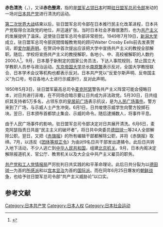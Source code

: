 {{Multiple issues|
{{Expand language|1=ja|time=2021-07-08T15:38:32+00:00}}
{{Refimprove|time=2021-07-08T15:38:32+00:00}}
}}
'''赤色清洗'''（{{lang-en|Red Purge}}，{{lang-ja|レッドパージ}}），又译'''赤色整肃'''，指的是[[同盟国军事占领日本|盟军占领日本]]时期[[驻日盟军总司令部|驻日盟军总司令部]]发动的一场对[[日本共产党|日本共产党]]进行清洗的运动。

[[第二次世界大战|第二次世界大战]]结束以后，驻日盟军总司令部在日本推行民主化改革进程，日本共产党取得合法政党的地位，并迅速扩张。当时日本社会矛盾很激烈，也为[[共产主义|共产主义]]的发展提供了温床。这使驻日盟军总司令部非常担忧。1949年7月19日，[[新潟大学|新潟大学]]成立，驻日盟军总司令部民間情報教育局的顾问Walter Crosby Eells前去发表贺词，即[[爱尔斯声明|爱尔斯声明]]。在贺词中首次提出应该把大学中宣扬共产主义的教授全部解职。随后，学校将宣扬共产主义的教授解职，各地小、中、高校被解职的人数约2000人<ref>{{cite journal |author1=ハンス・マーティン・クレーマ(KRÄMER Hans Martin) |title=だれが「逆コース」をもたらしたのか―占領期の高等教育機関におけるレッド・パージ― |publisher=[[东京大学|東京大学]]社会科学研究所 |journal=《社会科学研究》 |date=2007-12-17 |volume=59 |issue=1 |url=https://jww.iss.u-tokyo.ac.jp/jss/59/01/jss5901_150170.html |access-date=2021-07-07 |quote=日本共産党の党員もしくは支持者とされ，職場を解雇された人々であった．民間企業や政府機関はすでに1949年の半ごろから，緊縮財政にともなう企業整理または行政整理の名目で大量の人員削減を開始しており，民間企業で 1万 2千人，政府機関で 1,200人，教育機関でも 1,200人に及ぶ人員が解雇されていた．こうした「整理」の目的のひとつは，左翼思想の持ち主とおぼしき従業員を解雇することだった． |archive-date=2021-07-09 |archive-url=https://web.archive.org/web/20210709190256/https://jww.iss.u-tokyo.ac.jp/jss/59/01/jss5901_150170.html |dead-url=no }}</ref>。9月，日本基于新制定的国家公务员法，下达人事院规则，禁止国立大学教职人员参与政治运动。[[东京帝国大学|东京帝国大学]]总长[[南原繁|南原繁]]表示反对，全国大学教授联合、日本学术会议等机构也都表示反对。日本共产党以“反爱尔斯声明、反帝国主义”为口号，号召各地人士进行示威游行，反对此声明。

1950年5月3日，驻日盟军最高总司令[[麦克阿瑟|麦克阿瑟]]警告共产主义阵营可能会侵略日本，对日共进行非难，在不同场合暗示要让日共成为非法政党。5月30日，日共组织其支持者5万多名，占领东京的[[皇居外苑|皇居前广场]]表示抗议，是为[[人民广场事件|人民广场事件]]。警方来到了广场，与示威人士产生冲突。6月1日，日共唆使示威学生向警方投掷石块。翌日，日本颁布首都禁止集会、示威的命令。随后逮捕数人，将事件平息。

由于人民广场事件的影响，驻日盟军总司令部决定对日共展开清洗。6月6日，麦克阿瑟指责日共是“民主主义的破坏者”，将日共中央委员[[德田球一|德田球一]]等24人全部解除公职，翌日，又把《[[赤旗报|赤旗报]]》的所有编辑干部都解除公职，并将《赤旗报》取缔。7月，以违反《[[团体等规正令|团体等规正令]]》为由对9名日共干部发出逮捕令。此后日共转入地下活动，不少人逃亡到[[中华人民共和国|中华人民共和国]]，组建[[北京机关|北京机关]]。9月，日本内阁决定解除报道机关、官公厅、教育机关以及大企业中共产主义雇员的职务。

[[共产党和工人党情报局|共产党和工人党情报局]]严厉批判日共实践的和平革命理论。此后日共分裂为以[[德田球一|德田球一]]为首的[[所感派|所感派]]和以[[宫本显治|宫本显治]]为首的[[国际派|国际派]]。而在同年6月25日爆发的[[朝鲜战争|朝鲜战争]]，也给予驻日盟军总司令部“共产主义威胁论”以口实。

==参考文献==
{{reflist}}

{{Authority control}}
[[Category:日本共产党|Category:日本共产党]]
[[Category:日本人权|Category:日本人权]]
[[Category:日本社会运动|Category:日本社会运动]]